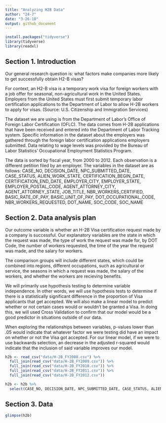 ```yaml
---
title: "Analyzing H2B Data"
author: "24-7"
date: "3-26-18"
output: github_document
---
```


```r
install.packages("tidyverse")
library(tidyverse)
library(readxl)
```


## Section 1. Introduction

Our general research question is: what factors make companies more likely to get successfully obtain H2-B visas? 

For context, an H2-B visa is a temporary work visa for foreign workers with a job offer for seasonal, non-agricultural work in the United States. Employers from the United States must first submit temporary labor certification applications to the Department of Labor to allow H-2B workers to apply for visas. (Source: U.S. Citizenship and Immigration Services)

The dataset we are using is from the Department of Labor's Office of Foreign Labor Certification (OFLC). The data comes from H-2B applications that have been received and entered into the Department of Labor Tracking system. Specific information in the dataset about the employers was gathered through the foreign labor certification applications employers submitted. Data relating to wage levels was provided by the Bureau of Labor Statistics' Occupational Employment Statistics Program. 

The data is sorted by fiscal year, from 2000 to 2012. Each observation is a different petition filed by an employer. The variables in the dataset are as follows: CASE_NO, DECISION_DATE, NPC_SUBMITTED_DATE, CASE_STATUS, ALIEN_WORK_STATE, CERTIFICATION_BEGIN_DATE, CERTIFICATION_END_DATE, EMPLOYER_CITY, EMPLOYER_STATE, EMPLOYER_POSTAL_CODE, AGENT_ATTORNEY_CITY, AGENT_ATTORNEY_STATE, JOB_TITLE, NBR_WORKERS_CERTIFIED, BASIC_RATE_OF_PAY, BASIC_UNIT_OF_PAY, DOT_OCCUPATIONAL_CODE, NBR_WORKERS_REQUESTED, DOT_NAME, SOC_CODE, SOC_NAME

## Section 2. Data analysis plan

Our outcome variable is whether an H-2B Visa certification request made by a company is successful. Our explanatory variables are the state in which the request was made, the type of work the request was made for, by DOT Code, the number of workers requested, the time of the year the request was made, and the salary for workers. 

The comparison groups will include different states, which could be combined into regions, different occupations, such as agricultural or service, the seasons in which a request was made, the salary of the workers, and whether the workers are recieving benefits. 

We will primarily use hypothesis testing to determine variable independence. In other words, we will use hypothesis tests to determine if there is a statistically significant difference in the proportion of Visa applicants that get accepted. We will also make a linear model to predict whether or not certain cases would or wouldn't be granted a Visa. In doing this, we will used Cross Validation to confirm that our model would be a good predictor in situations outside of our data. 

When exploring the relationships between variables, p-values lower than .05 would indicate that whatever factor we were testing did have an impact on whether or not the Visa got accepted. For our linear model, if we were to use backwards selection, an decrease in the adjusted r-squared would indicate that the inclusion of said variable improves our model. 

```r
h2b <- read_csv("data/H-2B_FY2008.csv") %>%
  full_join(read_csv("data/H-2B_FY2009.csv")) %>%
  full_join(read_csv("data/H-2B_FY2010.csv")) %>%
  full_join(read_csv("data/H-2B_FY2011.csv")) %>%
  full_join(read_csv("data/H-2B_FY2012.csv")) 

h2b <- h2b %>%
  select(CASE_NO, DECISION_DATE, NPC_SUBMITTED_DATE, CASE_STATUS, ALIEN_WORK_STATE, CERTIFICATION_BEGIN_DATE, CERTIFICATION_END_DATE, EMPLOYER_CITY, EMPLOYER_STATE, EMPLOYER_POSTAL_CODE, AGENT_ATTORNEY_CITY, AGENT_ATTORNEY_STATE, JOB_TITLE, NBR_WORKERS_CERTIFIED, BASIC_RATE_OF_PAY, BASIC_UNIT_OF_PAY, DOT_OCCUPATIONAL_CODE, NBR_WORKERS_REQUESTED, DOT_NAME, SOC_CODE, SOC_NAME)
```


## Section 3. Data
```r
glimpse(h2b)
```

